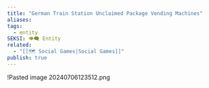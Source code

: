 ```yaml
---
title: "German Train Station Unclaimed Package Vending Machines"
aliases: 
tags:
  - entity
SEKSI: 👁️‍🗨️ Entity
related:
  - "[[🗺️ Social Games|Social Games]]"
publish: true
---
```




!<Link href="/c/pasted-image-20240706123512png" className="text-[var(--color-primary)] hover:underline hover:text-[var(--color-secondary)] transition-colors font-medium">Pasted image 20240706123512.png</Link>

